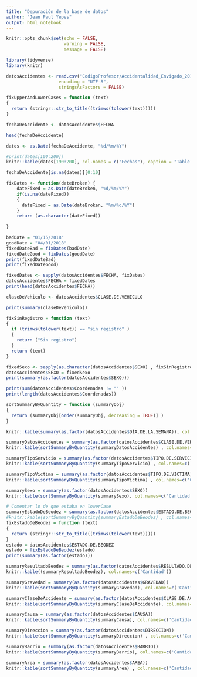 ```yaml
---
title: "Depuración de la base de datos"
author: "Jean Paul Yepes"
output: html_notebook
---
```


```r
knitr::opts_chunk$set(echo = FALSE,
                      warning = FALSE,
                      message = FALSE)
```

```r
library(tidyverse)
library(knitr)
```


```r
datosAccidentes <- read.csv("CodigoProfesor/Accidentalidad_Envigado_2016___2017_y_Primer_Semestre_2018.csv",
                    encoding = "UTF-8",
                    stringsAsFactors = FALSE)
```

```r
fixUpperAndLowerCases = function (text)
{
  return (stringr::str_to_title((trimws(tolower(text)))))
}
```




```r
fechaDeAccidente <- datosAccidentes$FECHA
```

```r
head(fechaDeAccidente)
```


```r
dates <- as.Date(fechaDeAccidente, "%d/%m/%Y") 
```

```r
#print(dates[100:200])
knitr::kable(dates[190:200], col.names = c("Fechas"), caption = "Table i: fechas")
```

```r
fechaDeAccidente[is.na(dates)][0:10]
```




```r
fixDates <- function(dateBroken) {
    dateFixed = as.Date(dateBroken, "%d/%m/%Y")
    if(is.na(dateFixed))
    {
      dateFixed = as.Date(dateBroken, "%m/%d/%Y")
    }
    return (as.character(dateFixed))
      
}
```

```r
badDate = "01/15/2018"
goodDate = "04/01/2018"
fixedDateBad = fixDates(badDate)
fixedDateGood = fixDates(goodDate)
print(fixedDateBad)
print(fixedDateGood)
```

```r
fixedDates <- sapply(datosAccidentes$FECHA, fixDates)
datosAccidentes$FECHA = fixedDates
print(head(datosAccidentes$FECHA))
```


```r
claseDeVehiculo <- datosAccidentes$CLASE.DE.VEHICULO
```

```r
print(summary(claseDeVehiculo))
```




```r
fixSinRegistro = function (text)
{
  if (trimws(tolower(text)) == "sin registro" )
  {
    return ("Sin registro")
  }
  return (text)
}
```

```r
fixedSexo <- sapply(as.character(datosAccidentes$SEXO) , fixSinRegistro)
datosAccidentes$SEXO = fixedSexo
print(summary(as.factor(datosAccidentes$SEXO)))
```


```r
print(sum(datosAccidentes$Coordenadas != "" ))
print(length(datosAccidentes$Coordenadas))
```


```r
sortSummaryByQuantity = function (summaryObj)
{
  return (summaryObj[order(summaryObj, decreasing = TRUE)] )
}
```


```r

knitr::kable(summary(as.factor(datosAccidentes$DÍA.DE.LA.SEMANA)), col.names=c('Cantidad'))
```


```r
summaryDatosAccidentes = summary(as.factor(datosAccidentes$CLASE.DE.VEHICULO))
knitr::kable(sortSummaryByQuantity(summaryDatosAccidentes) , col.names=c('Cantidad'))
```


```r
summaryTipoServicio = summary(as.factor(datosAccidentes$TIPO.DE.SERVICIO))
knitr::kable(sortSummaryByQuantity(summaryTipoServicio) , col.names=c('Cantidad'))
```

```r
summaryTipoVictima = summary(as.factor(datosAccidentes$TIPO.DE.VICTIMA))
knitr::kable(sortSummaryByQuantity(summaryTipoVictima) , col.names=c('Cantidad'))
```


```r
summarySexo = summary(as.factor(datosAccidentes$SEXO))
knitr::kable(sortSummaryByQuantity(summarySexo), col.names=c('Cantidad'))
```



```r
# Comentar lo de que estaba en lowerCase
summaryEstadoDeBeodez = summary(as.factor(datosAccidentes$ESTADO.DE.BEODEZ))
#knitr::kable(sortSummaryByQuantity(summaryEstadoDeBeodez) , col.names=c('Cantidad'))
fixEstadoDeBeodez = function (text)
{
  return (stringr::str_to_title((trimws(tolower(text)))))
}
estado = datosAccidentes$ESTADO.DE.BEODEZ
estado = fixEstadoDeBeodez(estado)
print(summary(as.factor(estado)))

```


```r
summaryResultadoBeodez = summary(as.factor(datosAccidentes$RESULTADO.DE.BEODEZ))
knitr::kable((summaryResultadoBeodez), col.names=c('Cantidad'))
```



```r
summaryGravedad = summary(as.factor(datosAccidentes$GRAVEDAD))
knitr::kable(sortSummaryByQuantity(summaryGravedad), col.names=c('Cantidad'))
```




```r
summaryClaseDeAccidente = summary(as.factor(datosAccidentes$CLASE.DE.ACCIDENTE))
knitr::kable(sortSummaryByQuantity(summaryClaseDeAccidente), col.names=c('Cantidad'))
```


```r
summaryCausa = summary(as.factor(datosAccidentes$CAUSA))
knitr::kable(sortSummaryByQuantity(summaryCausa), col.names=c('Cantidad'))
```


```r
summaryDireccion = summary(as.factor(datosAccidentes$DIRECCIÓN))
knitr::kable(sortSummaryByQuantity(summaryDireccion) , col.names=c('Cantidad'))
```


```r
summaryBarrio = summary(as.factor(datosAccidentes$BARRIO))
knitr::kable(sortSummaryByQuantity(summaryBarrio), col.names=c('Cantidad'))
```



```r
summaryArea = summary(as.factor(datosAccidentes$AREA))
knitr::kable(sortSummaryByQuantity(summaryArea) , col.names=c('Cantidad'))
```




